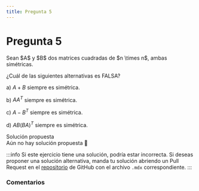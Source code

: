 ```yaml
---
title: Pregunta 5
---
```



# Pregunta 5

<div className="exercise">
Sean $A$ y $B$ dos matrices cuadradas de $n \times n$, ambas simétricas.

¿Cuál de las siguientes alternativas es FALSA?

a) $A+B$ siempre es simétrica.

b) $A A^T$ siempre es simétrica.

c) $A-B^T$ siempre es simétrica.

d) $A B(B A)^T$ siempre es simétrica.
</div>

<MDXDetails>
<summary>Solución propuesta</summary>

<div className="exercise">
Aún no hay solución propuesta 🥲
</div>

:::info
Si este ejercicio tiene una solución, podría estar incorrecta. Si deseas proponer una solución alternativa, manda tu solución abriendo
un Pull Request en el [repositorio](https://github.com/crow-rojas/apuntes-fundamentals/pulls) de GitHub con el archivo
`.mdx` correspondiente.
:::

</MDXDetails>

### Comentarios

<Disqus
  url="https://crow-rojas.github.io/apuntes-fundamentals/docs/mathematics/linear-algebra/exercises/2019-2/p05"
  identifier="docs/mathematics/linear-algebra/exercises/2019-2/p05"
  title="2019-2 Álgebra Lineal - Pregunta 05"
/>
